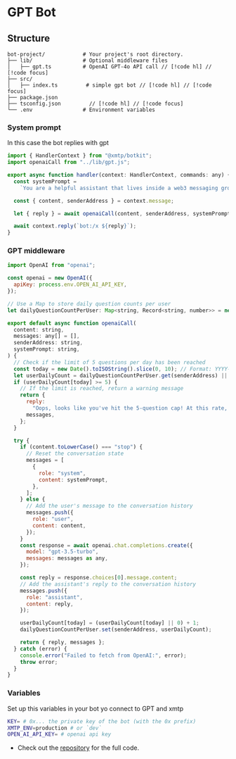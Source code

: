 # GPT Bot

## Structure

```
bot-project/            # Your project's root directory.
├── lib/                # Optional middleware files
│   ├── gpt.ts          # OpenAI GPT-4o API call // [!code hl] // [!code focus]
├── src/
│   ├── index.ts         # simple gpt bot // [!code hl] // [!code focus]
├── package.json
├── tsconfig.json         // [!code hl] // [!code focus]
└── .env                # Environment variables
```

### System prompt

In this case the bot replies with gpt

```jsx [index.ts]
import { HandlerContext } from "@xmtp/botkit";
import openaiCall from "../lib/gpt.js";

export async function handler(context: HandlerContext, commands: any) {
  const systemPrompt =
    `You are a helpful assistant that lives inside a web3 messaging group`;

  const { content, senderAddress } = context.message;

  let { reply } = await openaiCall(content, senderAddress, systemPrompt);

  await context.reply(`bot:/x ${reply}`);
}
```

### GPT middleware

```jsx [lib/gpt.js]
import OpenAI from "openai";

const openai = new OpenAI({
  apiKey: process.env.OPEN_AI_API_KEY,
});

// Use a Map to store daily question counts per user
let dailyQuestionCountPerUser: Map<string, Record<string, number>> = new Map();

export default async function openaiCall(
  content: string,
  messages: any[] = [],
  senderAddress: string,
  systemPrompt: string,
) {
  // Check if the limit of 5 questions per day has been reached
  const today = new Date().toISOString().slice(0, 10); // Format: YYYY-MM-DD
  let userDailyCount = dailyQuestionCountPerUser.get(senderAddress) || {};
  if (userDailyCount[today] >= 5) {
    // If the limit is reached, return a warning message
    return {
      reply:
        "Oops, looks like you've hit the 5-question cap! At this rate, my OpenAI key's gonna drain faster than Fabri's crypto funds. NGMI, try again tomorrow!",
      messages,
    };
  }

  try {
    if (content.toLowerCase() === "stop") {
      // Reset the conversation state
      messages = [
        {
          role: "system",
          content: systemPrompt,
        },
      ];
    } else {
      // Add the user's message to the conversation history
      messages.push({
        role: "user",
        content: content,
      });
    }
    const response = await openai.chat.completions.create({
      model: "gpt-3.5-turbo",
      messages: messages as any,
    });

    const reply = response.choices[0].message.content;
    // Add the assistant's reply to the conversation history
    messages.push({
      role: "assistant",
      content: reply,
    });

    userDailyCount[today] = (userDailyCount[today] || 0) + 1;
    dailyQuestionCountPerUser.set(senderAddress, userDailyCount);

    return { reply, messages };
  } catch (error) {
    console.error("Failed to fetch from OpenAI:", error);
    throw error;
  }
}
```

### Variables

Set up this variables in your bot yo connect to GPT and xmtp

```bash
KEY= # 0x... the private key of the bot (with the 0x prefix)
XMTP_ENV=production # or `dev`
OPEN_AI_API_KEY= # openai api key
```

- Check out the [repository](https://github.com/xmtp-labs/botkit/tree/main/examples/gpt) for the full code.
